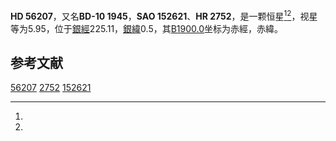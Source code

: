 {{Starbox begin
| name = HD 56207
}}
{{Starbox observe
| epoch = [[J2000.0|J2000.0]]
| constell = {{星座名待查}}<ref name=SIMBAD>{{cite web
 | url=http://simbad.u-strasbg.fr/simbad/sim-id?Ident=HR+2752
 | title=Pulsating variable Star
 | publisher=Centre de Données astronomiques de Strasbourg
 | work=SIMBAD
 | accessdate=2012-07-13
 | archive-date=2016-03-17
 | archive-url=https://web.archive.org/web/20160317105727/http://simbad.u-strasbg.fr/simbad/sim-id?Ident=HR+2752
 | dead-url=no
 }}</ref><ref name=DATA>{{cite web
 | url=http://vizier.u-strasbg.fr/viz-bin/VizieR-5?-out.add=.&-source=5050&-corr=PK=HR&-out.max=9999&HR=2752
 | title=VizieR Detailed Page
 | accessdate=2012-07-13
 | archive-date=2016-03-04
 | archive-url=https://web.archive.org/web/20160304232240/http://vizier.u-strasbg.fr/viz-bin/VizieR-5?-out.add=.&-source=5050&-corr=PK=HR&-out.max=9999&HR=2752
 | dead-url=no
 }}</ref>
| 星官 = 
| ra = {{RA|7|15|43.1}}<ref name=SIMBAD /><ref name=DATA />
| dec = {{DEC|-10|35|2}}<ref name=SIMBAD /><ref name=DATA />
| appmag_v = 5.95<ref name=SIMBAD /><ref name=DATA />
}}
{{Starbox character
| class = K0<ref name=SIMBAD /><ref name=DATA />
| b-v = 1.18<ref name=SIMBAD /><ref name=DATA />
| u-b = 1.18<ref name=SIMBAD /><ref name=DATA />
| r-i = <ref name=SIMBAD /><ref name=DATA />
| variable = 
}}
{{Starbox astrometry
| radial_v = 1.18
| prop_mo_ra = -13
| parallax = 
| p_error = 
}}
{{Starbox catalog
| names =BD-10 1945，[[SAO星表|SAO]] 152621，[[HD星表|HD]] 56207，[[HR星表|HR]] 2752}}
{{Starbox reference |Simbad=HR+2752}}
{{Starbox end}}

'''HD 56207'''，又名'''BD-10 1945'''，'''SAO 152621'''、'''HR 2752'''，是一颗恒星<ref name=SIMBAD /><ref name=DATA />，视星等为5.95，位于[[銀道座標系|銀經]]225.11，[[銀道座標系|銀緯]]0.5，其[[B1900.0|B1900.0]]坐标为赤經{{RA|7|10|59.2}}，赤緯{{DEC|-10|0.5|30}}。

== 参考文献 ==
{{reflist}}

{{star-stub}}

[[Category:HD和HDE天體|56207]]
[[Category:HR天體|2752]]
[[Category:SAO天體|152621]]
